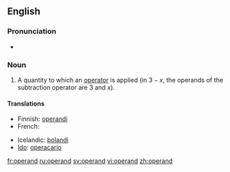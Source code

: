 ==English==

===Pronunciation===
* {{a|UK}} {{IPA|/ɒpə(ɹ)ænd/}}

{{rfp|Add US pronunciation}}
{{rfap}}

===Noun===
{{en-noun}}

# {{mathematics}} A quantity to which an [[operator]] is applied (in <math>3 - x</math>, the operands of the subtraction operator are 3 and <math>x</math>).

====Translations====
{{trans-top|quantity to which an operator is applied}}
*Finnish: [[operandi]]
*French: {{t+|fr|opérande|m}}
{{trans-mid}}
*Icelandic: [[þolandi]] {{m}}
*[[Ido]]: [[operacario]]
{{trans-bottom}}

[[fr:operand]]
[[ru:operand]]
[[sv:operand]]
[[vi:operand]]
[[zh:operand]]
